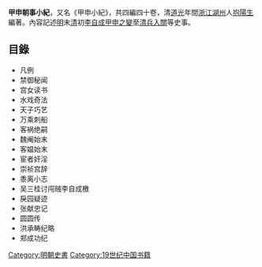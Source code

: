 '''甲申朝事小紀'''，又名《甲申小紀》，共四編四十卷，清[[道光|道光]]年間[[浙江|浙江]][[湖州|湖州]]人[[抱陽生|抱陽生]]編著。內容記述[[明|明]]末[[清|清]]初[[李自成|李自成]][[甲申之變|甲申之變]]至[[清兵入關|清兵入關]]等史事。 

==目錄==
*凡例 
*禁御秘闻 
*宫女读书 
*水戏奇法 
*天子巧艺 
*万乘刺船 
*客祸绝嗣 
*魏阉始末 
*客媪始末 
*宦者奸淫 
*崇祯宫辞 
*黍离小志 
*吴三桂讨闯贼李自成檄 
*戾园疑迹 
*张献忠记 
*圆圆传 
*洪承畴纪略 
*郑成功纪

[[Category:明朝史書|Category:明朝史書]]
[[Category:19世纪中国书籍|Category:19世纪中国书籍]]